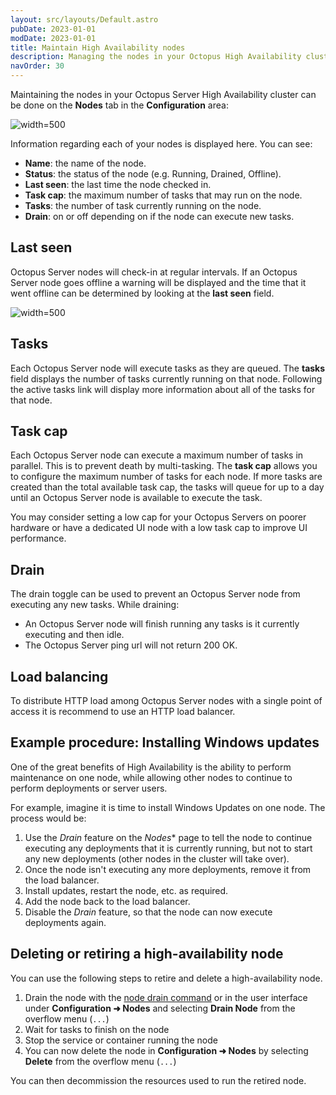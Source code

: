 ```yaml
---
layout: src/layouts/Default.astro
pubDate: 2023-01-01
modDate: 2023-01-01
title: Maintain High Availability nodes
description: Managing the nodes in your Octopus High Availability cluster can be done in the Octopus Web Portal.
navOrder: 30
---
```


Maintaining the nodes in your Octopus Server High Availability cluster can be done on the **Nodes** tab in the **Configuration** area:

![](/docs/administration/high-availability/maintain/images/nodes.png "width=500")

Information regarding each of your nodes is displayed here.  You can see:

- **Name**: the name of the node.
- **Status**: the status of the node (e.g. Running, Drained, Offline).
- **Last seen**: the last time the node checked in.
- **Task cap**: the maximum number of tasks that may run on the node.
- **Tasks**: the number of task currently running on the node.
- **Drain**: on or off depending on if the node can execute new tasks.

## Last seen

Octopus Server nodes will check-in at regular intervals.  If an Octopus Server node goes offline a warning will be displayed and the time that it went offline can be determined by looking at the **last seen** field.

![](/docs/administration/high-availability/maintain/images/nodes-last-seen.png "width=500")

## Tasks

Each Octopus Server node will execute tasks as they are queued. The **tasks** field displays the number of tasks currently running on that node. Following the active tasks link will display more information about all of the tasks for that node.

## Task cap

Each Octopus Server node can execute a maximum number of tasks in parallel.  This is to prevent death by multi-tasking. The **task cap** allows you to configure the maximum number of tasks for each node.  If more tasks are created than the total available task cap, the tasks will queue for up to a day until an Octopus Server node is available to execute the task.

You may consider setting a low cap for your Octopus Servers on poorer hardware or have a dedicated UI node with a low task cap to improve UI performance.

## Drain

The drain toggle can be used to prevent an Octopus Server node from executing any new tasks. While draining:

- An Octopus Server node will finish running any tasks is it currently executing and then idle.
- The Octopus Server ping url will not return 200 OK.

## Load balancing

To distribute HTTP load among Octopus Server nodes with a single point of access it is recommend to use an HTTP load balancer. 

<LoadBalancerEndpointInfo />

## Example procedure: Installing Windows updates

One of the great benefits of High Availability is the ability to perform maintenance on one node, while allowing other nodes to continue to perform deployments or server users.

For example, imagine it is time to install Windows Updates on one node. The process would be:

1. Use the *Drain* feature on the *Nodes** page to tell the node to continue executing any deployments that it is currently running, but not to start any new deployments (other nodes in the cluster will take over).
2. Once the node isn't executing any more deployments, remove it from the load balancer.
3. Install updates, restart the node, etc. as required.
4. Add the node back to the load balancer.
5. Disable the *Drain* feature, so that the node can now execute deployments again.

## Deleting or retiring a high-availability node

You can use the following steps to retire and delete a high-availability node.

1. Drain the node with the [node drain command](/docs/octopus-rest-api/octopus.server.exe-command-line/node/) or in the user interface under **Configuration ➜ Nodes** and selecting **Drain Node** from the overflow menu (`...`)
2. Wait for tasks to finish on the node
3. Stop the service or container running the node
4. You can now delete the node in **Configuration ➜ Nodes** by selecting **Delete** from the overflow menu (`...`)

You can then decommission the resources used to run the retired node.

